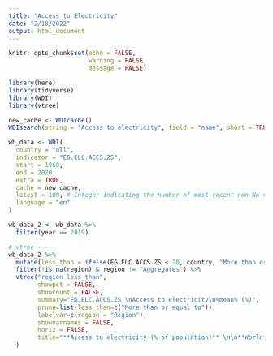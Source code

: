 ```yaml
---
title: "Access to Electricity"
date: "2/18/2022"
output: html_document
---
```


```r
knitr::opts_chunk$set(echo = FALSE,
                      warning = FALSE,
                      message = FALSE)
```

```r
library(here)
library(tidyverse)
library(WDI)
library(vtree)

```


```r
new_cache <- WDIcache()
WDIsearch(string = "Access to electricity", field = "name", short = TRUE, cache = new_cache)

wb_data <- WDI(
  country = "all",
  indicator = "EG.ELC.ACCS.ZS", 
  start = 1960,
  end = 2020,
  extra = TRUE,
  cache = new_cache,
  latest = 100, # Integer indicating the number of most recent non-NA values to get.
  language = "en"
)

wb_data_2 <- wb_data %>% 
  filter(year == 2019)

# vtree ----
wb_data_2 %>% 
  mutate(less_than = ifelse(EG.ELC.ACCS.ZS < 20, country, "More than or equal to")) %>% 
  filter(!is.na(region) & region != "Aggregates") %>% 
  vtree("region less_than", 
        showpct = FALSE,
        showcount = FALSE,
        summary="EG.ELC.ACCS.ZS \nAccess to electricity\n%mean% (%)",
        prune=list(less_than=c("More than or equal to")),
        labelvar=c(region = "Region"),
        showvarnames = FALSE,
        horiz = FALSE,
        title="**Access to electricity (% of population)** \n\n**World** \nNumber of countries"
  )
```